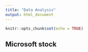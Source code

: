 ```yaml
---
title: "Data Analysis"
output: html_document
---
```


```r
knitr::opts_chunk$set(echo = TRUE)
```

## Microsoft stock
